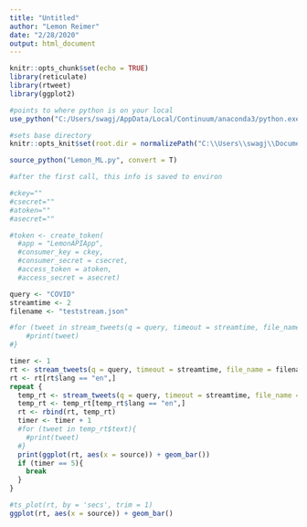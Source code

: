 ```yaml
---
title: "Untitled"
author: "Lemon Reimer"
date: "2/28/2020"
output: html_document
---
```


```r
knitr::opts_chunk$set(echo = TRUE)
library(reticulate)
library(rtweet)
library(ggplot2)

#points to where python is on your local
use_python("C:/Users/swagj/AppData/Local/Continuum/anaconda3/python.exe")

#sets base directory
knitr::opts_knit$set(root.dir = normalizePath("C:\\Users\\swagj\\Documents\\GitHub\\TwitterNetworkStreaming\\Lemon_Streamer_Tweepy"))
```

```r
source_python("Lemon_ML.py", convert = T)
```

```r

#after the first call, this info is saved to environ

#ckey=""
#csecret=""
#atoken=""
#asecret=""

#token <- create_token(
  #app = "LemonAPIApp",
  #consumer_key = ckey,
  #consumer_secret = csecret,
  #access_token = atoken,
  #access_secret = asecret)
```

```r
query <- "COVID"
streamtime <- 2
filename <- "teststream.json"

#for (tweet in stream_tweets(q = query, timeout = streamtime, file_name = filename)$text){
    #print(tweet)
#}

timer <- 1
rt <- stream_tweets(q = query, timeout = streamtime, file_name = filename)
rt <- rt[rt$lang == "en",]
repeat {
  temp_rt <- stream_tweets(q = query, timeout = streamtime, file_name = filename)
  temp_rt <- temp_rt[temp_rt$lang == "en",]
  rt <- rbind(rt, temp_rt)
  timer <- timer + 1
  #for (tweet in temp_rt$text){
    #print(tweet)
  #}
  print(ggplot(rt, aes(x = source)) + geom_bar())
  if (timer == 5){
    break
  }
}
```

```r
#ts_plot(rt, by = 'secs', trim = 1)
ggplot(rt, aes(x = source)) + geom_bar()
```


